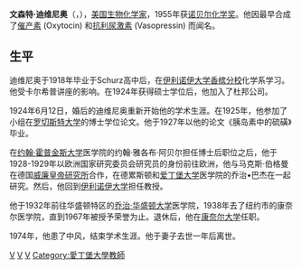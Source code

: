 {{Infobox scientist
| 前綴尊稱   = 
| name       = 文森特·迪维尼奥[[File:Nobel_prize_medal.svg|25px]]
| 後綴尊稱   = 
| image       = Dr._Vincent_du_Vigneaud.jpg
| 圖像大小   = 
| 圖像替代   = 
| 原文名     = Vincent du Vigneaud
| 語系       = 
| 本名       = 
| 字         =
| 號         =    
| birth_date   = {{Birth date|1901|5|18}}
| birth_place     = {{USA}}[[伊利諾伊州|伊利諾伊州]][[芝加哥|芝加哥]]
| 受洗       = 
| 失蹤日期   = <!-- {{Disappeared date and age|YYYY|MM|DD|YYYY|MM|DD}}（失蹤日期寫在前面，出生在後） -->
| 失蹤地     = 
| 失蹤情況   = 
| death_date  = {{Death date and age|1978|12|11|1901|5|18}}
| death_place = {{USA}}[[紐約州|紐約州]][[伊萨卡_(纽约州)|伊萨卡]]
| 死因       = 
| 遺體發現地 = 
| 墓地       = 
| 墓地坐標   = <!-- {{Coord|LAT|LONG|display=inline}} -->
| 紀念建築   = 
| 居住地     = {{USA}}
| 國籍       = {{USA}}
| 籍貫       = <!-- （僅限部分地區人士使用） -->
| 別名       = 
| 種族       = 
| 語言       = 
| 公民權     = 
| 教育程度   =
| alma_mater = [[伊利诺伊大学香槟分校|伊利诺伊大学香槟分校]]<br>[[羅徹斯特大學|羅徹斯特大學]]
| 職業       = [[生物化学家|生物化学家]]
| 活躍時期   = 
| 僱主       = 
| 組織       = 
| 配偶       = 
| work_institution = [[爱丁堡大学|爱丁堡大学]]<br>[[约翰·霍普金斯大学|约翰·霍普金斯大学]]<br>[[乔治·华盛顿大学|乔治·华盛顿大学]]<br>[[康奈尔大学|康奈尔大学]]
| 伴侶       = 
| 子女       = 
| 父母       = 
| 親屬       = 
| 呼號       = 
| prizes       = [[诺贝尔化学奖|诺贝尔化学奖]]（1955年）
| 簽名       = 
| 簽名大小   = 
| 簽名替代   = 
| module     = 
| module2    = 
| module3    = 
| module4    = 
| module5    = 
| module6    = 
| 網站       = <!-- {{URL|www.example.com}} -->
| 腳註       = 
| 寬度       = 
}}
'''文森特·迪维尼奥'''（{{lang-en|'''Vincent du Vigneaud'''}}，{{bd|1901年|5月18日|1978年|12月11日|catIdx=V}}），[[美国|美国]][[生物化学家|生物化学家]]，1955年获[[诺贝尔化学奖|诺贝尔化学奖]]。他因最早合成了[[催产素|催产素]] (Oxytocin) 和[[抗利尿激素|抗利尿激素]] (Vasopressin) 而闻名。

== 生平 ==
迪维尼奥于1918年毕业于Schurz高中后，在[[伊利诺伊大学香槟分校|伊利诺伊大学香槟分校]]化学系学习。他受卡尔希普讲座的影响。在1924年获得硕士学位后，他加入了杜邦公司。

1924年6月12日，婚后的迪维尼奥重新开始他的学术生涯。在1925年，他参加了小组在[[罗切斯特大学|罗切斯特大学]]的博士学位论文。他于1927年以他的论文《胰岛素中的硫磺》毕业。

在[[约翰·霍普金斯大学|约翰·霍普金斯大学]]医学院的约翰·雅各布·阿贝尔担任博士后职位之后，他于1928-1929年以欧洲国家研究委员会研究员的身份前往欧洲，他与马克斯·伯格曼在德国[[威廉皇帝学会|威廉皇帝研究所]]合作，在德累斯顿和[[爱丁堡大学|爱丁堡大学]]医学院的乔治•巴杰在一起研究。然后，他回到[[伊利诺伊大学|伊利诺伊大学]]担任教授。

他于1932年前往华盛顿特区的[[乔治·华盛顿大学|乔治·华盛顿大学]]医学院，1938年去了纽约市的康奈尔医学院，直到1967年被授予荣誉为止。退休后，他在[[康奈尔大学|康奈尔大学]]任职。

1974年，他患了中风，结束学术生涯。他于妻子去世一年后离世。

{{诺贝尔化学奖获得者 (1951年-1975年)}}
{{阿尔伯特·拉斯克基础医学研究奖获得者}}
{{DEFAULTSORT:Vigneaud, Vincent}}
{{Authority control}}

[[Category:美国化学家|V]]
[[Category:诺贝尔化学奖获得者|V]]
[[Category:拉斯克基礎醫學研究獎得主|V]]
[[Category:愛丁堡大學教師|Category:愛丁堡大學教師]]